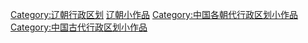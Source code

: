 {{Hiddencat}}
[[Category:辽朝行政区划|Category:辽朝行政区划]]
[[Category:辽朝小作品|]]
[[Category:中国各朝代行政区划小作品|Category:中国各朝代行政区划小作品]]
[[Category:中国古代行政区划小作品|Category:中国古代行政区划小作品]]